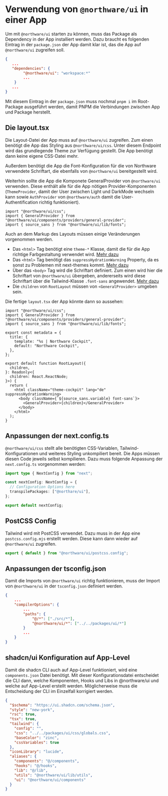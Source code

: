 
<Meta title="Northware UI/Verwendung in einer App" />

# Verwendung von `@northware/ui` in einer App

Um mit `@northware/ui` starten zu können, muss das Package als Dependency in der App installiert werden. 
Dazu braucht es folgenden Eintrag in der `package.json` der App damit klar ist, das die App auf `@northware/ui` zugreifen soll.

```json
{
   ...
   "dependencies": {
        "@northware/ui": "workspace:*"
        ...
    }
   ...
}
```

Mit diesem Eintrag in der `package.json` muss nochmal `pnpm i` im Root-Package ausgeführt werden, damit PNPM die Verbindungen zwischen App und Package herstellt.

## Die layout.tsx

Die Layout-Datei der App muss auf `@northware/ui` zugreifen. Zum einen benötigt die App das Styling aus `@northware/ui/css`. 
Unter diesem Endpoint wird das grundlegende Theme zur Verfügung gestellt. Die App benötigt dann keine eigene CSS-Datei mehr.

Außerdem benötigt die App die Font-Konfiguration für die von Northware verwendete Schriftart, die ebenfalls von `@northware/ui` bereitgestellt wird.

Weiterhin sollte die App die Komponete GeneralProvider von `@northware/ui` verwenden. Diese enthält alle für die App nötigen Provider-Komponenten (`ThemeProvider`, 
damit der User zwischen Light und DarkMode wechseln kann sowie `AuthProvider` von `@northware/auth` damit die User-Authentification richtig funktioniert).

```tsx
import "@northware/ui/css";
import { GeneralProvider } from "@northware/ui/components/providers/general-provider";
import { source_sans } from "@northware/ui/lib/fonts";
```

Auch an dem Markup des Layouts müssen einige Veränderungen vorgenommen werden.

- Das `<html>` Tag benötigt eine `theme-*` Klasse, damit die für die App richtige Farbgestaltung verwendet wird. [Mehr dazu](?path=/docs/northware-ui-css-theme--docs#app-theming-klassen)
- Das `<html>` Tag benötigt das `suppressHydrationWarning` Property, da es sonst zu Problemen mit next-themes kommt. [Mehr dazu](https://github.com/pacocoursey/next-themes?tab=readme-ov-file)
- Über das `<body>` Tag wird die Schriftart definiert. Zum einen wird hier die Schriftart von `@northware/ui` übergeben, andererseits wird diese Schriftart über die Tailwind-Klasse `.font-sans` angewendet. [Mehr dazu](?path=/docs/northware-ui-utilities-und-funktionen--docs#fonts)
- Die `children` von `RootLayout` müssen von `<GeneralProvider>` umgeben sein.

Die fertige `layout.tsx` der App könnte dann so aussehen:

```tsx
import "@northware/ui/css";
import { GeneralProvider } from "@northware/ui/components/providers/general-provider";
import { source_sans } from "@northware/ui/lib/fonts";

export const metadata = {
  title: {
    template: "%s | Northware Cockpit",
    default: "Northware Cockpit",
  },
};

export default function RootLayout({
  children,
}: Readonly<{
  children: React.ReactNode;
}>) {
  return (
    <html className="theme-cockpit" lang="de" suppressHydrationWarning>
      <body className={`${source_sans.variable} font-sans`}>
        <GeneralProvider>{children}</GeneralProvider>
      </body>
    </html>
  );
}
```

## Anpassungen der next.config.ts

`@northware/ui/css` stellt alle benötigten CSS-Variablen, Tailwind-Konfigurationen und weiteres Styling unkompiliert bereit. Die Apps müssen diesen Code jeweils selbst kompilieren.
Dazu muss folgende Anpassung der `next.config.ts` vorgenommen werden:

```ts
import type { NextConfig } from "next";

const nextConfig: NextConfig = {
  // Configuration Options here
  transpilePackages: ["@northare/ui"],
};

export default nextConfig;
```

## PostCSS Config

Tailwind wird mit PostCSS verwendet. Dazu muss in der App eine `postcss.config.mjs` erstellt werden. Diese kann dann wieder auf `@northware/ui` zugreifen.

```js
export { default } from "@northware/ui/postcss.config";
```

## Anpassungen der tsconfig.json

Damit die Imports von `@northware/ui` richtig funktionieren, muss der Import von `@northware/ui` in der `tsconfig.json` definiert werden.

```json
{
    ...
    "compilerOptions": {
        ...
        "paths": {
            "@/*": ["./src/*"],
            "@northware/ui/*": ["../../packages/ui/*"]
        }
        ...
    }
}
```

## shadcn/ui Konfiguration auf App-Level

Damit die shadcn CLI auch auf App-Level funktioniert, wird eine `components.json` Datei benötigt.
Mit dieser Konfigurationsdatei entscheidet die CLI dann, welche Komponenten, Hooks und Libs in @northware/ui und welche auf App-Level erstellt werden.
Möglicherweise muss die Entscheidung der CLI im Einzelfall korrigiert werden. 

```json
{
  "$schema": "https://ui.shadcn.com/schema.json",
  "style": "new-york",
  "rsc": true,
  "tsx": true,
  "tailwind": {
    "config": "",
    "css": "../../packages/ui/css/globals.css",
    "baseColor": "zinc",
    "cssVariables": true
  },
  "iconLibrary": "lucide",
  "aliases": {
    "components": "@/components",
    "hooks": "@/hooks",
    "lib": "@/lib",
    "utils": "@northware/ui/lib/utils",
    "ui": "@northware/ui/components"
  }
}
```